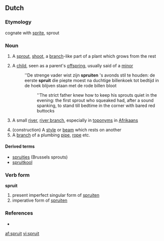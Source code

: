 ==Dutch==

===Etymology===
cognate with [[sprite]], sprout

===Noun===
{{nl-noun}} {{m|f}}

# {{botany}} A [[sprout]], [[shoot]], a [[branch]]-like part of a plant which grows from the rest
# A [[child]], seen as a parent's [[offspring]], usually said of a [[minor]]
#: ''De strenge vader wist zijn '''spruiten''' 's avonds stil te houden: de eerste '''spruit''' die piepte moest na duchtige billenkoek tot bedtijd in de hoek blijven staan met de rode billen bloot
#:: ''The strict father knew how to keep his sprouts quiet in the evening: the first sprout who squeaked had, after a sound spanking, to stand till bedtime in the corner with bared red buttocks
# {{geography|lang=nl}} A small [[river]], [[river branch]], especially in [[toponym]]s in [[Afrikaans]]
# (construction) A [[style]] or [[beam]] which rests on another
# A [[branch]] of a plumbing [[pipe]], [[rope]] etc.

====Derived terms====
* [[spruitjes]] (Brussels sprouts)
* [[spruitkool]]

===Verb form===
'''spruit'''

# present imperfect singular form of [[spruiten]]
# imperative form of [[spruiten]]

===References===
* {{R:Koenen}}

[[af:spruit]]
[[vi:spruit]]